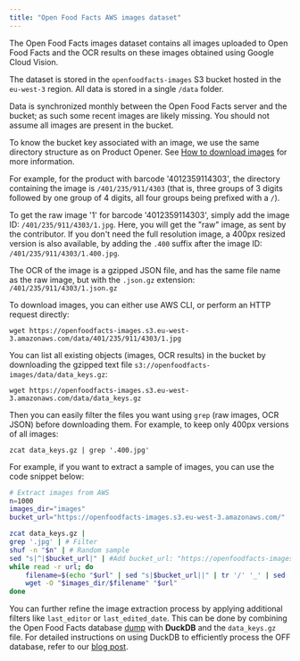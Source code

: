 ```yaml
---
title: "Open Food Facts AWS images dataset"
---
```


The Open Food Facts images dataset contains all images uploaded to Open Food
Facts and the OCR results on these images obtained using Google Cloud Vision.

The dataset is stored in the `openfoodfacts-images` S3 bucket hosted in the
`eu-west-3` region. All data is stored in a single `/data` folder.

Data is synchronized monthly between the Open Food Facts server and the bucket;
as such some recent images are likely missing. You should not assume all
images are present in the bucket.

To know the bucket key associated with an image, we use the same directory structure as on Product Opener. See [How to download images](./how-to-download-images.md#computing-single-product-image-folder) for more information.

For example, for the product with barcode '4012359114303', the directory containing the image is `/401/235/911/4303` (that is, three groups of 3 digits followed by one group of 4 digits, all four groups being prefixed with a `/`).

To get the raw image '1' for barcode '4012359114303', simply add the image ID:
`/401/235/911/4303/1.jpg`. Here, you will get the "raw" image, as sent by the
contributor. If you don't need the full resolution image, a 400px resized
version is also available, by adding the `.400` suffix after the image ID:
`/401/235/911/4303/1.400.jpg`.

The OCR of the image is a gzipped JSON file, and has the same file name as the
raw image, but with the `.json.gz` extension: `/401/235/911/4303/1.json.gz`

To download images, you can either use AWS CLI, or perform an HTTP request
directly:

`wget https://openfoodfacts-images.s3.eu-west-3.amazonaws.com/data/401/235/911/4303/1.jpg`

You can list all existing objects (images, OCR results) in the bucket by
downloading the gzipped text file `s3://openfoodfacts-images/data/data_keys.gz`:

`wget https://openfoodfacts-images.s3.eu-west-3.amazonaws.com/data/data_keys.gz`

Then you can easily filter the files you want using `grep` (raw images, OCR
JSON) before downloading them. For example, to keep only 400px versions of all
images:

`zcat data_keys.gz | grep '.400.jpg'`

For example, if you want to extract a sample of images, you can use the code snippet below:

```bash
# Extract images from AWS
n=1000
images_dir="images"
bucket_url="https://openfoodfacts-images.s3.eu-west-3.amazonaws.com/"

zcat data_keys.gz |
grep '.jpg' | # Filter
shuf -n "$n" | # Random sample
sed "s|^|$bucket_url|" | #Add bucket_url: "https://openfoodfacts-images.s3.eu-west-3.amazonaws.com/data/376/005/047/0099/1.jpg"
while read -r url; do
    filename=$(echo "$url" | sed "s|$bucket_url||" | tr '/' '_' | sed 's|data_||') # Filename as 376_005_047_0099_1.jpg
    wget -O "$images_dir/$filename" "$url"
done
```

You can further refine the image extraction process by applying additional filters like `last_editor` or `last_edited_date`. This can be done by combining the Open Food Facts database [dump](https://world.openfoodfacts.org/data) with **DuckDB** and the `data_keys.gz` file. For detailed instructions on using DuckDB to efficiently process the OFF database, refer to our [blog post](https://medium.com/@jeremyarancio/duckdb-open-food-facts-the-largest-open-food-database-in-the-palm-of-your-hand-0d4ab30d0701).
